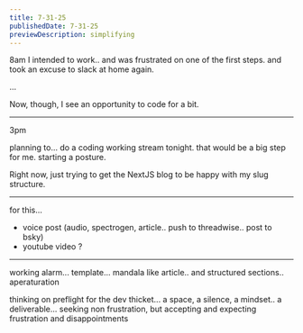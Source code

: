 ```yaml
---
title: 7-31-25
publishedDate: 7-31-25
previewDescription: simplifying
---
```


<LogTimeMark>8am</LogTimeMark>
I intended to work.. 
and was frustrated on one of the first steps.
and took an excuse to slack at home again.

...

Now, though, I see an opportunity to code for a bit. 
____

<LogTimeMark>3pm</LogTimeMark>

planning to... do a coding working stream tonight.
that would be a big step for me. starting a posture.

Right now, just trying to get the NextJS blog to be happy with my slug structure.
____

for this...
- voice post (audio, spectrogen, article.. push to threadwise.. post to bsky)
- youtube video ? 

______

working alarm... 
template... 
mandala like article.. and structured sections.. aperaturation

thinking on preflight for the dev thicket... a space, a silence, 
a mindset.. a deliverable... seeking non frustration, but accepting and expecting frustration and disappointments


